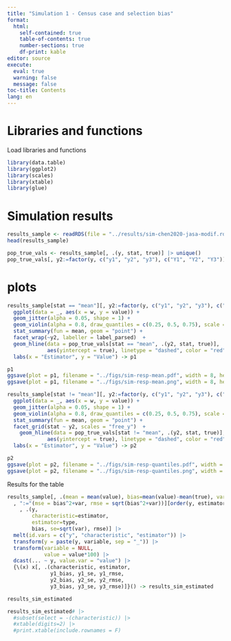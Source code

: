 ```yaml
---
title: "Simulation 1 - Census case and selection bias"
format: 
  html:
    self-contained: true
    table-of-contents: true
    number-sections: true
    df-print: kable
editor: source
execute: 
  eval: true
  warning: false
  message: false
toc-title: Contents
lang: en
---
```


# Libraries and functions

Load libraries and functions 

```r
library(data.table)
library(ggplot2)
library(scales)
library(xtable)
library(glue)
```


# Simulation results


```r
results_sample <- readRDS(file = "../results/sim-chen2020-jasa-modif.rds")
head(results_sample)
```

```r
pop_true_vals <- results_sample[, .(y, stat, true)] |> unique()
pop_true_vals[, y2:=factor(y, c("y1", "y2", "y3"), c("Y1", "Y2", "Y3"))]
```


# plots

```r
results_sample[stat == "mean"][, y2:=factor(y, c("y1", "y2", "y3"), c("Y1", "Y2", "Y3"))] |> 
  ggplot(data = _, aes(x = w, y = value)) +
  geom_jitter(alpha = 0.05, shape = 1) + 
  geom_violin(alpha = 0.8, draw_quantiles = c(0.25, 0.5, 0.75), scale = "width") + 
  stat_summary(fun = mean, geom = "point") + 
  facet_wrap(~y2, labeller = label_parsed)  + 
  geom_hline(data = pop_true_vals[stat == "mean", .(y2, stat, true)], 
             aes(yintercept = true), linetype = "dashed", color = "red") + 
  labs(x = "Estimator", y = "Value") -> p1

p1
ggsave(plot = p1, filename = "../figs/sim-resp-mean.pdf", width = 8, height = 6)
ggsave(plot = p1, filename = "../figs/sim-resp-mean.png", width = 8, height = 6)

```

```r
results_sample[stat != "mean"][, y2:=factor(y, c("y1", "y2", "y3"), c("Y1", "Y2", "Y3"))] |> 
  ggplot(data = _, aes(x = w, y = value)) +
  geom_jitter(alpha = 0.05, shape = 1) + 
  geom_violin(alpha = 0.8, draw_quantiles = c(0.25, 0.5, 0.75), scale = "width") + 
  stat_summary(fun = mean, geom = "point") + 
  facet_grid(stat ~ y2, scales = "free_y")  + 
    geom_hline(data = pop_true_vals[stat != "mean", .(y2, stat, true)], 
             aes(yintercept = true), linetype = "dashed", color = "red") + 
  labs(x = "Estimator", y = "Value") -> p2

p2
ggsave(plot = p2, filename = "../figs/sim-resp-quantiles.pdf", width = 8, height = 6)
ggsave(plot = p2, filename = "../figs/sim-resp-quantiles.png", width = 8, height = 6)

```
Results for the table

```r
results_sample[, .(mean = mean(value), bias=mean(value)-mean(true), var = var(value)), .(y, estimator=stat, type=w)][
  , ":="(mse = bias^2+var, rmse = sqrt(bias^2+var))][order(y, estimator)][
    , .(y, 
        characteristic=estimator,
        estimator=type, 
        bias, se=sqrt(var), rmse)] |> 
  melt(id.vars = c("y", "characteristic", "estimator")) |> 
  transform(y = paste(y, variable, sep = "_")) |> 
  transform(variable = NULL,
            value = value*100) |> 
  dcast(... ~ y, value.var = "value") |> 
  {\(x) x[, .(characteristic, estimator, 
              y1_bias, y1_se, y1_rmse, 
              y2_bias, y2_se, y2_rmse, 
              y3_bias, y3_se, y3_rmse)]}() -> results_sim_estimated

results_sim_estimated
```

```r
results_sim_estimated# |> 
  #subset(select = -(characteristic)) |> 
  #xtable(digits=2) |> 
  #print.xtable(include.rownames = F)
```




